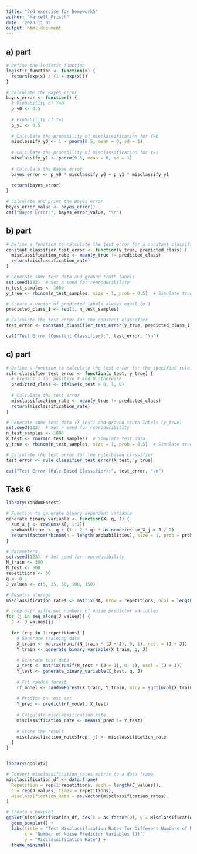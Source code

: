 ---
title: "3rd exercise for homework5"
author: "Marcell Frisch"
date: '2023 11 02 '
output: html_document
---

## a) part

```{r}
# Define the logistic function
logistic_function <- function(x) {
  return(exp(x) / (1 + exp(x)))
}

# Calculate the Bayes error
bayes_error <- function() {
  # Probability of Y=0
  p_y0 <- 0.5
  
  # Probability of Y=1
  p_y1 <- 0.5
  
  # Calculate the probability of misclassification for Y=0
  misclassify_y0 <- 1 - pnorm(0.5, mean = 0, sd = 1)
  
  # Calculate the probability of misclassification for Y=1
  misclassify_y1 <- pnorm(0.5, mean = 0, sd = 1)
  
  # Calculate the Bayes error
  bayes_error <- p_y0 * misclassify_y0 + p_y1 * misclassify_y1
  
  return(bayes_error)
}

# Calculate and print the Bayes error
bayes_error_value <- bayes_error()
cat("Bayes Error:", bayes_error_value, "\n")

```


## b) part

```{r}
# Define a function to calculate the test error for a constant classifier
constant_classifier_test_error <- function(y_true, predicted_class) {
  misclassification_rate <- mean(y_true != predicted_class)
  return(misclassification_rate)
}

# Generate some test data and ground truth labels
set.seed(123)  # Set a seed for reproducibility
n_test_samples <- 1000
y_true <- rbinom(n_test_samples, size = 1, prob = 0.5)  # Simulate true labels

# Create a vector of predicted labels always equal to 1
predicted_class_1 <- rep(1, n_test_samples)

# Calculate the test error for the constant classifier
test_error <- constant_classifier_test_error(y_true, predicted_class_1)

cat("Test Error (Constant Classifier):", test_error, "\n")

```

## c) part

```{r}
# Define a function to calculate the test error for the specified rule
rule_classifier_test_error <- function(x_test, y_true) {
  # Predict 1 for positive X and 0 otherwise
  predicted_class <- ifelse(x_test > 0, 1, 0)
  
  # Calculate the test error
  misclassification_rate <- mean(y_true != predicted_class)
  return(misclassification_rate)
}

# Generate some test data (X_test) and ground truth labels (y_true)
set.seed(123)  # Set a seed for reproducibility
n_test_samples <- 1000
X_test <- rnorm(n_test_samples)  # Simulate test data
y_true <- rbinom(n_test_samples, size = 1, prob = 0.5)  # Simulate true labels

# Calculate the test error for the rule-based classifier
test_error <- rule_classifier_test_error(X_test, y_true)

cat("Test Error (Rule-Based Classifier):", test_error, "\n")

```




## Task 6


```{r}
library(randomForest)

# Function to generate binary dependent variable
generate_binary_variable <- function(X, q, J) {
  sum_X_j <- rowSums(X[, 1:J])
  probabilities <- q + (1 - 2 * q) * as.numeric(sum_X_j > J / 2)
  return(factor(rbinom(n = length(probabilities), size = 1, prob = probabilities), levels = c(0, 1)))
}

# Parameters
set.seed(123)  # Set seed for reproducibility
N_train <- 300
N_test <- 500
repetitions <- 50
q <- 0.1
J_values <- c(5, 25, 50, 100, 150)

# Results storage
misclassification_rates <- matrix(NA, nrow = repetitions, ncol = length(J_values))

# Loop over different numbers of noise predictor variables
for (j in seq_along(J_values)) {
  J <- J_values[j]
  
  for (rep in 1:repetitions) {
    # Generate training data
    X_train <- matrix(runif(N_train * (J + J), 0, 1), ncol = (J + J))
    Y_train <- generate_binary_variable(X_train, q, J)
    
    # Generate test data
    X_test <- matrix(runif(N_test * (J + J), 0, 1), ncol = (J + J))
    Y_test <- generate_binary_variable(X_test, q, J)
    
    # Fit random forest
    rf_model <- randomForest(X_train, Y_train, mtry = sqrt(ncol(X_train)))
    
    # Predict on test set
    Y_pred <- predict(rf_model, X_test)
    
    # Calculate misclassification rate
    misclassification_rate <- mean(Y_pred != Y_test)
    
    # Store the result
    misclassification_rates[rep, j] <- misclassification_rate
  }
}



```


```{r}
library(ggplot2)

# Convert misclassification_rates matrix to a data frame
misclassification_df <- data.frame(
  Repetition = rep(1:repetitions, each = length(J_values)),
  J = rep(J_values, times = repetitions),
  Misclassification_Rate = as.vector(misclassification_rates)
)

# Create a boxplot
ggplot(misclassification_df, aes(x = as.factor(J), y = Misclassification_Rate, fill = as.factor(J))) +
  geom_boxplot() +
  labs(title = "Test Misclassification Rates for Different Numbers of Noise Predictor Variables",
       x = "Number of Noise Predictor Variables (J)",
       y = "Misclassification Rate") +
  theme_minimal()
```

